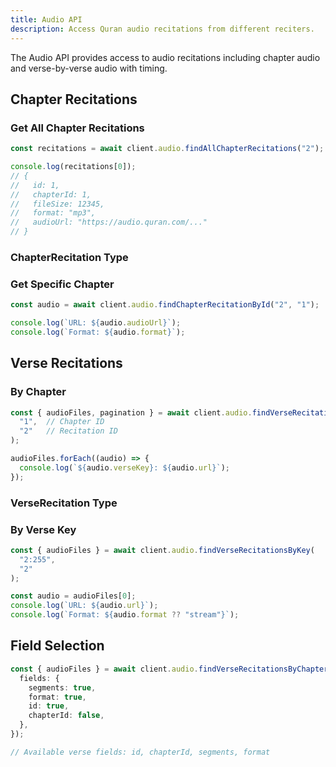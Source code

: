 ```yaml
---
title: Audio API
description: Access Quran audio recitations from different reciters.
---
```


The Audio API provides access to audio recitations including chapter audio and verse-by-verse audio with timing.

## Chapter Recitations

### Get All Chapter Recitations

```ts
const recitations = await client.audio.findAllChapterRecitations("2");

console.log(recitations[0]);
// {
//   id: 1,
//   chapterId: 1,
//   fileSize: 12345,
//   format: "mp3",
//   audioUrl: "https://audio.quran.com/..."
// }
```

### ChapterRecitation Type

<auto-type-table
  path="../../../../packages/api/src/types/api/AudioData.ts"
  name="ChapterRecitation"
/>

### Get Specific Chapter

```ts
const audio = await client.audio.findChapterRecitationById("2", "1");

console.log(`URL: ${audio.audioUrl}`);
console.log(`Format: ${audio.format}`);
```

## Verse Recitations

### By Chapter

```ts
const { audioFiles, pagination } = await client.audio.findVerseRecitationsByChapter(
  "1",  // Chapter ID
  "2"   // Recitation ID
);

audioFiles.forEach((audio) => {
  console.log(`${audio.verseKey}: ${audio.url}`);
});
```

### VerseRecitation Type

<auto-type-table
  path="../../../../packages/api/src/types/api/AudioData.ts"
  name="VerseRecitation"
/>

### By Verse Key

```ts
const { audioFiles } = await client.audio.findVerseRecitationsByKey(
  "2:255",
  "2"
);

const audio = audioFiles[0];
console.log(`URL: ${audio.url}`);
console.log(`Format: ${audio.format ?? "stream"}`);
```

## Field Selection

```ts
const { audioFiles } = await client.audio.findVerseRecitationsByChapter("1", "2", {
  fields: {
    segments: true,
    format: true,
    id: true,
    chapterId: false,
  },
});

// Available verse fields: id, chapterId, segments, format
```
